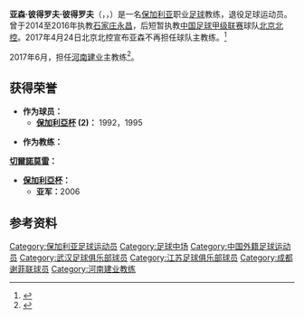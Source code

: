 {{expand|time=2015-03-18T06:51:06+00:00}}
{{noteTA
|G1=Football
|1=zh-cn:彼得罗夫;zh-tw:佩特羅夫;zh-hk:比杜夫;
}}

{{Infobox football biography
| name        = 亚森·彼得罗夫<br>{{lang|bg|Ясен Петров}}
| image       = Yasen_Petrov.jpg
| image_size  = 220
| caption     = 
| fullname    = {{lang|bg|Ясен Петров Петров}}
| birth_date  = {{Birth date and age|1968|6|23|df=yes}}
| birth_place = {{保加利亚}}[[普罗夫迪夫|普罗夫迪夫]]
| height      = {{height|m=1.83}}
| position    = [[中场|中场]]
| currentclub = 
| years1 = 1988–1991 | years2 = 1991 | years3 = 1991–1992 | years4 = 1992–1994 | years5 = 1994–1997 | years6 = 1997 | years7 = 1998 | years8 = 1998–1999 | years9 = 1999–2000 | years10 = 2000 | years11 = 2000–2001 | years12 =2001 | years13 =2001
| clubs1 = [[博特夫足球俱樂部|博特夫]] | clubs2 = [[戈采代爾切夫足球俱樂部|戈采代爾切夫]] | clubs3 = [[索菲亞列夫斯基足球俱樂部|索菲亞列夫斯基]] | clubs4 = [[博特夫足球俱樂部|博特夫]] | clubs5 = [[索菲亞火車頭足球俱樂部|索菲亞火車頭]] | clubs6 = [[湖北武汉职业足球俱乐部|武汉雅琪]] | clubs7 = [[江苏国信舜天足球俱乐部|江苏舜天]] | clubs8 = [[索菲亞火車頭足球俱樂部|索菲亞火車頭]] | clubs9 = {{link-en|阿尔基拉纳卡足球俱乐部|Alki Larnaca FC|阿尔基拉纳卡}} | clubs10 = [[索菲亞斯拉維亞足球俱樂部|索菲亞斯拉維亞]] | clubs11 = [[梅彭体育俱乐部|梅彭]] | clubs12 =[[柏林普鲁士网球俱乐部|柏林普鲁士网球]] | clubs13 =[[成都天诚足球俱乐部|成都五牛]]
| caps1 = 39 | goals1 = 8 | caps2 = 14 | goals2 = 8 | caps3 = 26 | goals3 = 2 | caps4 = 52 | goals4 = 18 | caps5 = 67 | goals5 = 17 | caps6 = 11 | goals6 = 3 | caps7 = 14 | goals7 = 4 | caps8 = 31 | goals8 = 4 | caps9 = 12 | goals9 = 4 | caps10 = 11 | goals10 = 1 | caps11 = 14 | goals11 = 3 | caps12 = 10 | goals12 = 0  | caps13 = 4 | goals13 = 1
| totalcaps = 305  | totalgoals = 73
| nationalyears1= 1993 | nationalteam1= {{fb|BUL}}
| nationalcaps1= 3 | nationalgoals1= 0
| manageryears1 = 2002–2004 | manageryears2 = 2004–2006 | manageryears3 = 2006–2007 | manageryears4 = 2007–2008 | manageryears5 = 2008 | manageryears6 =2010–2011 | manageryears7 = 2012 | manageryears8 = 2012–2013 | manageryears9 = 2013 | manageryears10 = 2014–2016 |manageryears11= 2017  |manageryears12= 2017  | manageryears13 = 2018–2019 | manageryears14 = 2021–2022
| managerclubs1 = [[索菲亞火車頭足球俱樂部|索菲亞火車頭]] | managerclubs2 = [[博特夫足球俱樂部|博特夫]] | managerclubs3 = [[切爾諾莫雷足球俱樂部|切爾諾莫雷]] | managerclubs4 = [[普羅夫迪夫火車頭足球俱樂部|普羅夫迪夫火車頭]] | managerclubs5 = {{Link-en|納弗特克斯足球俱樂部|PFC Naftex Burgas|納弗特克斯}} | managerclubs6 =[[索菲亞列夫斯基足球俱樂部|索菲亞列夫斯基]] | managerclubs7 = [[索菲亞列夫斯基足球俱樂部|索菲亞列夫斯基]]（代理）| managerclubs8 = [[索菲亞列夫斯基足球俱樂部|索菲亞列夫斯基]]（青训总监）| managerclubs9 = [[弗拉察博特夫足球俱樂部|弗拉察博特夫]]  | managerclubs10 =  [[石家庄永昌足球俱乐部|石家庄永昌]]  | managerclubs11 =  [[北京控股足球俱樂部|北京北控]] | managerclubs12 = [[河南建业|河南建业]]
| managerclubs13 = [[石家庄永昌足球俱乐部|石家庄永昌]]
| managerclubs14 = [[保加利亞國家足球隊|保加利亞]]
}}

'''亚森·彼得罗夫·彼得罗夫'''（{{lang-bg|Ясен Петров Петров}}，{{lang-en|Yasen Petrov Petrov}}，{{bd|1968年|6月23日}}）是一名[[保加利亚|保加利亚]]职业[[足球|足球]]教练，退役足球运动员。曾于2014至2016年执教[[石家庄永昌足球俱乐部|石家庄永昌]]，后短暂执教[[中国足球甲级联赛|中国足球甲级联赛]]球队[[北京控股足球俱樂部|北京北控]]。2017年4月24日北京北控宣布亚森不再担任球队主教练。<ref>{{Cite web |url=https://sports.sina.cn/china/2017-04-24/detail-ifyepsch2930459.d.html?from=wap&HTTPS=1 |title=北京北控官方宣布高洪波上任 |accessdate=2017-04-25 |archive-date=2017-04-26 |archive-url=https://web.archive.org/web/20170426060817/https://sports.sina.cn/china/2017-04-24/detail-ifyepsch2930459.d.html?from=wap&HTTPS=1 |dead-url=no }}</ref>

2017年6月，担任[[河南建业|河南建业]]主教练<ref>{{cite web|url=http://weibo.com/ttarticle/p/show?id=2309404118193944793605#_0|title=关于聘请亚森先生担任建业足球队主教练的公告|publisher=[[河南建业|河南建业]]官方微博|access-date=2017-06-13|archive-date=2021-10-10|archive-url=https://web.archive.org/web/20211010151741/https://weibo.com/ttarticle/p/show?id=2309404118193944793605#_0|dead-url=no}}</ref>。

==获得荣誉==
* '''作为球员：'''
** '''[[保加利亞杯|保加利亞杯]] (2)：''' 1992，1995


* '''作为教练：'''
'''[[切爾諾莫雷足球俱樂部|切爾諾莫雷]]：'''
* '''[[保加利亞杯|保加利亞杯]]：'''
**'''亚军：'''2006


==参考资料==
{{reflist}}

{{1997年武汉雅琪名单}}
{{2014年中甲分类名单石家庄}}
{{2015年中超分类名单石家庄}}
{{2016年中超分类名单石家庄}}
{{2017年中甲分类名单北控}}
{{2017年中超分类名单河南}}
{{2018年中甲分类名单石家庄}}
{{2019年中甲分类名单石家庄}}

{{DEFAULTSORT:Petrov, Yasen}}
[[Category:保加利亚足球运动员|Category:保加利亚足球运动员]]
[[Category:足球中场|Category:足球中场]]
[[Category:中国外籍足球运动员|Category:中国外籍足球运动员]]
[[Category:武汉足球俱乐部球员|Category:武汉足球俱乐部球员]]
[[Category:江苏足球俱乐部球员|Category:江苏足球俱乐部球员]]
[[Category:成都谢菲联球员|Category:成都谢菲联球员]]
[[Category:河南建业教练|Category:河南建业教练]]